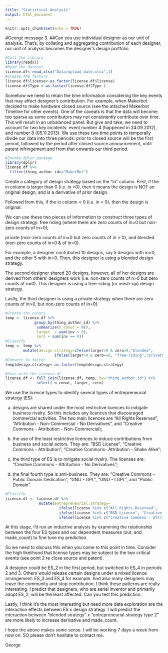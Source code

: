 ```yaml
---
title: "Statistical Analysis"
output: html_document
---
```


```r
knitr::opts_chunk$set(echo = TRUE)
```

#George message 3.
##Can you use individual designer as our unit of analysis.
That's, by collating and aggregating contribution of each designer, our unit of analysis becomes the designer's design portfolio. 

```r
#Call the library
library(readxl)
#Read the dataset
license.df<-read_xlsx("Data/upload_date.xlsx",1)
#Create the factors
license.df$license<-as.factor(license.df$license)
license.df$Type <-as.factor(license.df$Type )
```


Somehow we need to retain the time information considering the key events that may affect designer's contribution. For example, when Makerbot decided to make hardware closed source (see the attached Makerbot Timeline for other events). One of the caveats is that the data will become too sparse as some contributors may not consistently contribute over time. This will result in an unbalanced panel. But give and take, we need to account for two key incidents:  event number 4 (happened in 24.09.2012), and number 8 (05.11.2013). We use these two time points to temporally divide our data into three periods: prior to closed source will be the first period, followed by the period after closed source announcement, until patent infringement and from that onwards our third period.


```r
#Invoke dplyr package
library(dplyr)
license.df %>% 
  filter(thing_author_id=="MakerBot")
```


Create a category of design strategy based on the "in" column. First, if the in column is larger than 0 (i.e. in >0), then it means the design is NOT an original design, and is a derivative of prior design. 

Followed from this, if the in column = 0 (i.e. in = 0), then the design is original.  


We can use these two pieces of information to construct three types of design strategy: free riding (where there are zero counts of in=0 but non-zero counts of in>0); 

private (non-zero counts of in=0 but zero counts of in > 0), and blended (non-zero counts of  in>0 &  of in=0).

For example, a designer contributed 10 designs, say 5 designs with in>0, and the other 5 with in=0. Then, this designer is using a blended design strategy. 

The second designer shared 20 designs, however, all of her designs are derived from others' designers work (i.e. non-zero counts of n>0  but zero counts of n=0). This designer is using a free-riding (or mesh-up) design strategy.


Lastly, the third designer is using a private strategy when there are zero counts of in>0, but non-zero counts of in=0).  


```r
#Create the counts
temp <- license.df %>% 
             group_by(thing_author_id) %>% 
              summarize(n_conut = n(),
              larger  = sum(inv > 0),
              zero = sum(inv == 0))
#Classify
temp <- temp %>% 
        mutate(design.strategy=ifelse(larger>0 & zero>0,"blended",
                      ifelse(larger>0 & zero==0, "free-riding","private")))
#Convert to factor
temp$design.strategy<-as.factor(temp$design.strategy)   

#Join with the license.df
license.df <- full_join(license.df, temp, by="thing_author_id") %>% 
              select(-n_conut,-larger,-zero)
```


We use the licence types to identify several types of entrepreneurial strategy (ES): 

a. designs are shared under the most restrictive licences to mitigate business rivalry. So this includes any licences that discouraged commercial activities. The two main licences are "All Rights Reserved", "Attribution - Non-Commercial - No Derivatives", and "Creative Commons - Attribution - Non-Commercial); 

b. the use of the least restrictive licences to induce contributions from business and social actors. They are: "BSD License", "Creative Commons - Attribution", "Creative Commons- Attribution - Shake Alike";

c. the third type of ES is to mitigate social rivalry. The licenses are: "Creative Commons - Attribution - No Derivatives"; 
 
d. the final fourth type is anti-business. They are: "Creative Commons - Public Domain Dedication", "GNU - GPL", "GNU - LGPL", and "Public Domain".

```r
#Classify
license.df <- license.df %>% 
               mutate(entrepreneurial.strategy=
                        ifelse(license %in% c("All Rights Reserved",   "Attribution - Non-Commercial - No Derivatives",  "Creative Commons - Attribution - Non-Commercial"),"1",
                        ifelse(license %in% c("BSD License", "Creative Commons - Attribution", "Creative Commons - Attribution - Share Alike"),"2",
                        ifelse(license %in% c("Creative Commons - Attribution - No Derivatives"),"3","4"))))
```


At this stage, I'd run an inductive analysis by examining the relationship between the four ES types and our dependent measures (out, and made_count) to fine tune my prediction.


So we need to discuss this when you come to this point in time. Consider the high likelihood that license types may be subject to the two critical events (see point 2 re close source and patent). 

A designer could be ES_2 in the first period, but switched to ES_4 in periods 2 and 3. Others would release certain designs under a mixed licence arrangement: ES_3 and ES_4 for example. And also many designers may leave the community and stop contribution. I think these patterns are really interesting. I predict that designers, who are serial inventor and primarily adopt ES_2, will be the least affected. Can you test this prediction. 

Lastly, I think it's the most interesting but need more data exploration are the interaction effects between ES x design strategy. I will predict the interaction between "blended strategy" x "entrepreneurial strategy type 2" are more likely to increase derivative and made_count. 

I hope the above makes some sense. I will be working 7 days a week from now on. SO please don't hesitate to contact me. 

George


